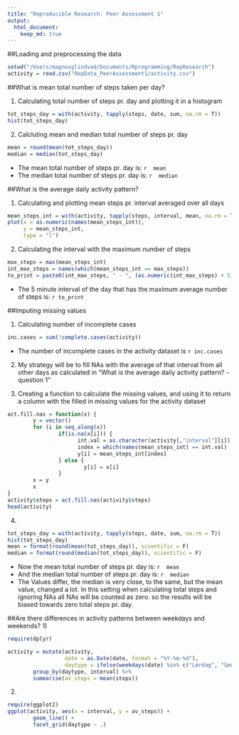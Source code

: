 ```yaml
---
title: "Reproducible Research: Peer Assessment 1"
output: 
  html_document:
    keep_md: true
---
```



##Loading and preprocessing the data

```r
setwd("/Users/magnusglindvad/Documents/Rprogramming/RepResearch")
activity = read.csv("RepData_PeerAssessment1/activity.csv")
```

##What is mean total number of steps taken per day?

1) Calculating total number of steps pr. day and plotting it in a histogram
```r
tot_steps_day = with(activity, tapply(steps, date, sum, na.rm = T))
hist(tot_steps_day)
```

2) Calcluting mean and median total number of steps pr. day
```r
mean = round(mean(tot_steps_day))
median = median(tot_steps_day)
```

- The mean total number of steps pr. day is: `r  mean`
- The median total number of steps pr. day is: `r  median`

##What is the average daily activity pattern?

1)
Calculating and plotting mean steps pr. interval averaged over all days
```r
mean_steps_int = with(activity, tapply(steps, interval, mean, na.rm = T))
plot(x = as.numeric(names(mean_steps_int)), 
     y = mean_steps_int,
     type = "l")
```

2)
Calculating the interval with the maximum number of steps
```r
max_steps = max(mean_steps_int)
int_max_steps = names(which(mean_steps_int == max_steps))
to_print = paste0(int_max_steps, " - ", (as.numeric(int_max_steps) + 5))
```

- The 5 minute interval of the day that has the maximum average number of steps is: `r to_print`

##Imputing missing values

1) Calculating number of incomplete cases
```r
inc.cases = sum(!complete.cases(activity))
```

- The number of incomplete cases in the activity dataset is `r inc.cases`

2) My strategy will be to fill NAs with the average of that interval from all other days as calculated in "What is the average daily activity pattern? - question 1"

3) Creating a function to calculate the missing values, and using it to return a column with the filled in missing values for the activity dataset
```r
act.fill.nas = function(x) {
        y = vector()
        for (i in seq_along(x))
                if(is.na(x[i])) {
                      int.val = as.character(activity[,"interval"][i])
                      index = which(names(mean_steps_int) == int.val)
                      y[i] = mean_steps_int[index]
                } else {
                        y[i] = x[i]
                }
        x = y
        x
}
activity$steps = act.fill.nas(activity$steps)
head(activity)
```

4) 
```r
tot_steps_day = with(activity, tapply(steps, date, sum, na.rm = T))
hist(tot_steps_day)
mean = format(round(mean(tot_steps_day)), scientific = F)
median = format(round(median(tot_steps_day)), scientific = F)
```

- Now the mean total number of steps pr. day is: `r  mean`
- And the median total number of steps pr. day is: `r  median`
- The Values differ, the median is very close, to the same, but the mean value, changed a lot. In this setting when calculating total steps and ignoring NAs all NAs will be counted as zero. so the results will be biased towards zero total steps pr. day.

##Are there differences in activity patterns between weekdays and weekends?
1)
```r
require(dplyr)

activity = mutate(activity,
                  date = as.Date(date, format = "%Y-%m-%d"),
                  daytype = ifelse(weekdays(date) %in% c("Lørdag", "Søndag"), "weekend", "weekday")) %>%
        group_by(daytype, interval) %>%
        summarise(av_steps = mean(steps))
```

2)
```r
require(ggplot2)
ggplot(activity, aes(x = interval, y = av_steps)) +
        geom_line() + 
        facet_grid(daytype ~ .)
```

